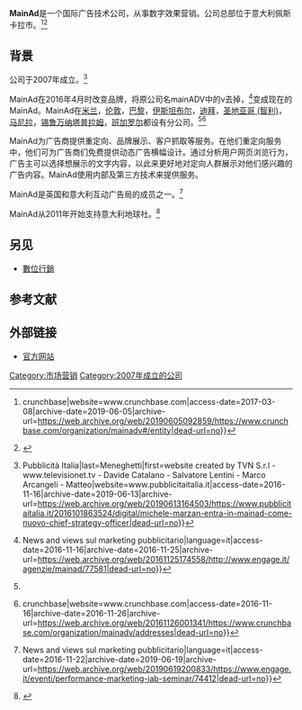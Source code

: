 {{Infobox company 
| name = 
| company_name_en = '''MainAd'''
| type = [[私营|私营]]
| market_information = 不公開
| abbreviated_name =
| foundation = 	2007
| founder = Marco Cotumaccio<br>Marino Gualano<br>Piero Pavone
| location =  [[佩斯卡拉|佩斯卡拉]] 
| industry = 广告技术，数字广告，数字营销，动态重定向，电商 
| homepage = [http://www.mainad.com/ www.mainad.com]
}}

'''MainAd'''是一个国际广告技术公司，从事数字效果营销。公司总部位于意大利佩斯卡拉市。<ref name=":0">{{Cite web|url=https://www.crunchbase.com/organization/mainadv#/entity|title=MainAd {{!}} crunchbase|website=www.crunchbase.com|access-date=2017-03-08|archive-date=2019-06-05|archive-url=https://web.archive.org/web/20190605092859/https://www.crunchbase.com/organization/mainadv#/entity|dead-url=no}}</ref><ref name="programmatic-italia.com">{{Cite news|url=http://www.programmatic-italia.com/marzan-chief-strategy-officer-mainad/|title=MainAd, Michele Marzan è il nuovo Chief Strategy Officer|date=2016-10-17|newspaper=Programmatic Italia|language=it|access-date=2016-11-16|archive-date=2020-12-03|archive-url=https://web.archive.org/web/20201203033001/https://www.programmatic-italia.com/marzan-chief-strategy-officer-mainad/|dead-url=no}}</ref>

==背景==
公司于2007年成立。<ref>{{Cite web|url=http://www.pubblicitaitalia.it/2016101863524/digital/michele-marzan-entra-in-mainad-come-nuovo-chief-strategy-officer|title=Michele Marzan entra in MainAd come nuovo chief strategy officer {{!}} Pubblicità Italia|last=Meneghetti|first=website created by TVN S.r.l - www.televisionet.tv - Davide Catalano - Salvatore Lentini - Marco Arcangeli - Matteo|website=www.pubblicitaitalia.it|access-date=2016-11-16|archive-date=2019-06-13|archive-url=https://web.archive.org/web/20190613164503/https://www.pubblicitaitalia.it/2016101863524/digital/michele-marzan-entra-in-mainad-come-nuovo-chief-strategy-officer|dead-url=no}}</ref>

MainAd在2016年4月时改变品牌，将原公司名mainADV中的v去掉，<ref>{{Cite news|url=http://www.engage.it/agenzie/mainad/77581|title=MainAd è Silver Sponsor dello Iab Seminar sul Performance|date=2016-07-06|newspaper=Engage {{!}} News and views sul marketing pubblicitario|language=it|access-date=2016-11-16|archive-date=2016-11-25|archive-url=https://web.archive.org/web/20161125174558/http://www.engage.it/agenzie/mainad/77581|dead-url=no}}</ref>变成现在的MainAd。MainAd在[[米兰|米兰]]，[[伦敦|伦敦]]，[[巴黎|巴黎]]，[[伊斯坦布尔|伊斯坦布尔]]，[[迪拜|迪拜]]，[[圣地亚哥_(智利)|圣地亚哥 (智利)]]，[[马尼拉|马尼拉]]，[[锡鲁万纳塔普拉姆|锡鲁万纳塔普拉姆]]，[[班加罗尔|班加罗尔]]都设有分公司。<ref name="programmatic-italia.com"/><ref>{{Cite web|url=https://www.crunchbase.com/organization/mainadv/addresses|title=MainAd - Offices/Locations {{!}} crunchbase|website=www.crunchbase.com|access-date=2016-11-16|archive-date=2016-11-26|archive-url=https://web.archive.org/web/20161126001341/https://www.crunchbase.com/organization/mainadv/addresses|dead-url=no}}</ref>

MainAd为广告商提供重定向、品牌展示、客户抓取等服务。在他们重定向服务中，他们可为广告商们免费提供动态广告横幅设计。通过分析用户网页浏览行为，广告主可以选择想展示的文字内容，以此来更好地对定向人群展示对他们感兴趣的广告内容。MainAd使用内部及第三方技术来提供服务。

MainAd是英国和意大利互动广告局的成员之一。<ref>{{Cite news|url=http://www.engage.it/eventi/performance-marketing-iab-seminar/74412|title=Iab presenta il Seminar sul Performance Marketing - Engage.it|date=2016-06-09|newspaper=Engage {{!}} News and views sul marketing pubblicitario|language=it|access-date=2016-11-22|archive-date=2019-06-19|archive-url=https://web.archive.org/web/20190619200833/https://www.engage.it/eventi/performance-marketing-iab-seminar/74412|dead-url=no}}</ref>

MainAd从2011年开始支持意大利地球社。<ref>{{Cite web|url=http://terredeshommes.it/mainadfundraiser/|title=MainAd fundraiser|website=terredeshommes.it|access-date=2016-11-16|archive-date=2019-06-17|archive-url=https://web.archive.org/web/20190617140310/https://terredeshommes.it/mainadfundraiser/|dead-url=no}}</ref>

==另见==
* [[數位行銷|數位行銷]]

==参考文献==
{{reflist}}

==外部链接==
* [http://www.mainad.com/ 官方网站] {{Wayback|url=http://www.mainad.com/ |date=20220401031915 }}

[[Category:市场营销|Category:市场营销]]
[[Category:2007年成立的公司|Category:2007年成立的公司]]